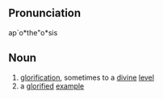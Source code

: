 ==Pronunciation==
ap`o*the"o*sis

==Noun==
# [[glorification]], sometimes to a [[divine]] [[level]] <br>
# a [[glorify|glorified]] [[example]]